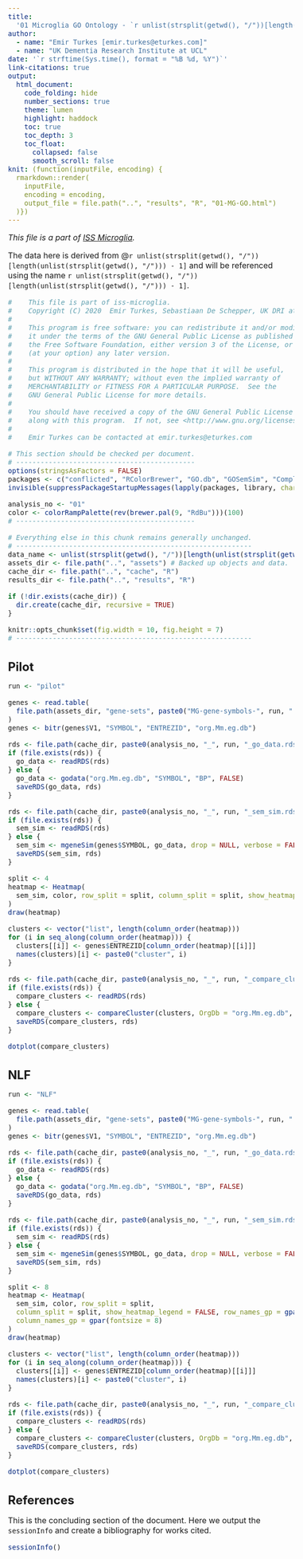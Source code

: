 ```yaml
---
title:
  '01 Microglia GO Ontology - `r unlist(strsplit(getwd(), "/"))[length(unlist(strsplit(getwd(), "/"))) - 1]`'
author:
  - name: "Emir Turkes [emir.turkes@eturkes.com]"
  - name: "UK Dementia Research Institute at UCL"
date: '`r strftime(Sys.time(), format = "%B %d, %Y")`'
link-citations: true
output:
  html_document:
    code_folding: hide
    number_sections: true
    theme: lumen
    highlight: haddock
    toc: true
    toc_depth: 3
    toc_float:
      collapsed: false
      smooth_scroll: false
knit: (function(inputFile, encoding) {
  rmarkdown::render(
    inputFile,
    encoding = encoding,
    output_file = file.path("..", "results", "R", "01-MG-GO.html")
  )})
---
```


<style type="text/css">
body {font-size: 16px;}
h1.title {font-size: 35px;}
h1 {font-size: 24px;}
h2 {font-size: 22px;}
h3 {font-size: 20px;}
.toc-content {padding-left: 0px; padding-right: 0px;}
div.tocify {width: 100%;}
.tocify-subheader .tocify-item {font-size: 0.95em; padding-left: 25px; text-indent: 0;}
.tocify-subheader .tocify-subheader .tocify-item {
  font-size: 0.95em; padding-left: 35px; text-indent: 0;
}
div.main-container {max-width: none; width: 100%;}
</style>

*This file is a part of [ISS Microglia](https://github.com/eturkes/iss-microglia).*

The data here is derived from @`r unlist(strsplit(getwd(), "/"))[length(unlist(strsplit(getwd(), "/"))) - 1]` and will be referenced using the name ``r unlist(strsplit(getwd(), "/"))[length(unlist(strsplit(getwd(), "/"))) - 1]``.

```r
#    This file is part of iss-microglia.
#    Copyright (C) 2020  Emir Turkes, Sebastiaan De Schepper, UK DRI at UCL
#
#    This program is free software: you can redistribute it and/or modify
#    it under the terms of the GNU General Public License as published by
#    the Free Software Foundation, either version 3 of the License, or
#    (at your option) any later version.
#
#    This program is distributed in the hope that it will be useful,
#    but WITHOUT ANY WARRANTY; without even the implied warranty of
#    MERCHANTABILITY or FITNESS FOR A PARTICULAR PURPOSE.  See the
#    GNU General Public License for more details.
#
#    You should have received a copy of the GNU General Public License
#    along with this program.  If not, see <http://www.gnu.org/licenses/>.
#
#    Emir Turkes can be contacted at emir.turkes@eturkes.com

# This section should be checked per document.
# --------------------------------------------
options(stringsAsFactors = FALSE)
packages <- c("conflicted", "RColorBrewer", "GO.db", "GOSemSim", "ComplexHeatmap", "clusterProfiler")
invisible(suppressPackageStartupMessages(lapply(packages, library, character.only = TRUE)))

analysis_no <- "01"
color <- colorRampPalette(rev(brewer.pal(9, "RdBu")))(100)
# --------------------------------------------

# Everything else in this chunk remains generally unchanged.
# ----------------------------------------------------------
data_name <- unlist(strsplit(getwd(), "/"))[length(unlist(strsplit(getwd(), "/")))] # Name of data.
assets_dir <- file.path("..", "assets") # Backed up objects and data.
cache_dir <- file.path("..", "cache", "R")
results_dir <- file.path("..", "results", "R")

if (!dir.exists(cache_dir)) {
  dir.create(cache_dir, recursive = TRUE)
}

knitr::opts_chunk$set(fig.width = 10, fig.height = 7)
# ----------------------------------------------------------
```

# Pilot

```r
run <- "pilot"

genes <- read.table(
  file.path(assets_dir, "gene-sets", paste0("MG-gene-symbols-", run, ".txt")), FALSE, "\t"
)
genes <- bitr(genes$V1, "SYMBOL", "ENTREZID", "org.Mm.eg.db")

rds <- file.path(cache_dir, paste0(analysis_no, "_", run, "_go_data.rds"))
if (file.exists(rds)) {
  go_data <- readRDS(rds)
} else {
  go_data <- godata("org.Mm.eg.db", "SYMBOL", "BP", FALSE)
  saveRDS(go_data, rds)
}

rds <- file.path(cache_dir, paste0(analysis_no, "_", run, "_sem_sim.rds"))
if (file.exists(rds)) {
  sem_sim <- readRDS(rds)
} else {
  sem_sim <- mgeneSim(genes$SYMBOL, go_data, drop = NULL, verbose = FALSE)
  saveRDS(sem_sim, rds)
}

split <- 4
heatmap <- Heatmap(
  sem_sim, color, row_split = split, column_split = split, show_heatmap_legend = FALSE
)
draw(heatmap)

clusters <- vector("list", length(column_order(heatmap)))
for (i in seq_along(column_order(heatmap))) {
  clusters[[i]] <- genes$ENTREZID[column_order(heatmap)[[i]]]
  names(clusters)[i] <- paste0("cluster", i)
}

rds <- file.path(cache_dir, paste0(analysis_no, "_", run, "_compare_clusters.rds"))
if (file.exists(rds)) {
  compare_clusters <- readRDS(rds)
} else {
  compare_clusters <- compareCluster(clusters, OrgDb = "org.Mm.eg.db", ont = "BP")
  saveRDS(compare_clusters, rds)
}

dotplot(compare_clusters)
```

# NLF

```r
run <- "NLF"

genes <- read.table(
  file.path(assets_dir, "gene-sets", paste0("MG-gene-symbols-", run, ".txt")), FALSE, "\t"
)
genes <- bitr(genes$V1, "SYMBOL", "ENTREZID", "org.Mm.eg.db")

rds <- file.path(cache_dir, paste0(analysis_no, "_", run, "_go_data.rds"))
if (file.exists(rds)) {
  go_data <- readRDS(rds)
} else {
  go_data <- godata("org.Mm.eg.db", "SYMBOL", "BP", FALSE)
  saveRDS(go_data, rds)
}

rds <- file.path(cache_dir, paste0(analysis_no, "_", run, "_sem_sim.rds"))
if (file.exists(rds)) {
  sem_sim <- readRDS(rds)
} else {
  sem_sim <- mgeneSim(genes$SYMBOL, go_data, drop = NULL, verbose = FALSE)
  saveRDS(sem_sim, rds)
}

split <- 8
heatmap <- Heatmap(
  sem_sim, color, row_split = split,
  column_split = split, show_heatmap_legend = FALSE, row_names_gp = gpar(fontsize = 8),
  column_names_gp = gpar(fontsize = 8)
)
draw(heatmap)

clusters <- vector("list", length(column_order(heatmap)))
for (i in seq_along(column_order(heatmap))) {
  clusters[[i]] <- genes$ENTREZID[column_order(heatmap)[[i]]]
  names(clusters)[i] <- paste0("cluster", i)
}

rds <- file.path(cache_dir, paste0(analysis_no, "_", run, "_compare_clusters.rds"))
if (file.exists(rds)) {
  compare_clusters <- readRDS(rds)
} else {
  compare_clusters <- compareCluster(clusters, OrgDb = "org.Mm.eg.db", ont = "BP")
  saveRDS(compare_clusters, rds)
}

dotplot(compare_clusters)
```

# References

This is the concluding section of the document.
Here we output the `sessionInfo` and create a bibliography for works cited.

```r
sessionInfo()
```
